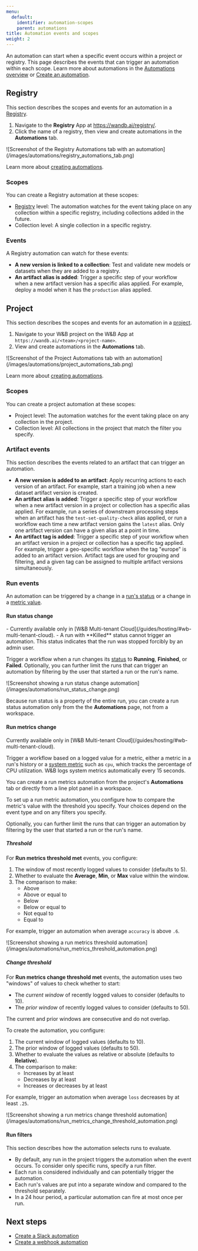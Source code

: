 ```yaml
---
menu:
  default:
    identifier: automation-scopes
    parent: automations
title: Automation events and scopes
weight: 2
---
```


<Info>
<EnterpriseCloudOnly/>
</Info>

An automation can start when a specific event occurs within a project or registry. This page describes the events that can trigger an automation within each scope. Learn more about automations in the [Automations overview](/guides/core/automations/) or [Create an automation](create-automations/).

## Registry
This section describes the scopes and events for an automation in a [Registry](/guides/core/registry/).

1. Navigate to the **Registry** App at https://wandb.ai/registry/.
1. Click the name of a registry, then view and create automations in the **Automations** tab.

<Frame>
![Screenshot of the Registry Automations tab with an automation](/images/automations/registry_automations_tab.png)
</Frame>

Learn more about [creating automations](create-automations/).

### Scopes
You can create a Registry automation at these scopes:
- [Registry](/guides/core/registry/) level: The automation watches for the event taking place on any collection within a specific registry, including collections added in the future.
- Collection level: A single collection in a specific registry.

### Events
A Registry automation can watch for these events:
- **A new version is linked to a collection**: Test and validate new models or datasets when they are added to a registry.
- **An artifact alias is added**: Trigger a specific step of your workflow when a new artifact version has a specific alias applied. For example, deploy a model when it has the `production` alias applied.

## Project
This section describes the scopes and events for an automation in a [project](/guides/models/track/project-page).

1. Navigate to your W&B project on the W&B App at `https://wandb.ai/<team>/<project-name>`.
1. View and create automations in the **Automations** tab.

<Frame>
![Screenshot of the Project Automations tab with an automation](/images/automations/project_automations_tab.png)
</Frame>

Learn more about [creating automations](create-automations/).

### Scopes
You can create a project automation at these scopes:
- Project level: The automation watches for the event taking place on any collection in the project.
- Collection level: All collections in the project that match the filter you specify.

### Artifact events
This section describes the events related to an artifact that can trigger an automation.

- **A new version is added to an artifact**: Apply recurring actions to each version of an artifact. For example, start a training job when a new dataset artifact version is created.
- **An artifact alias is added**: Trigger a specific step of your workflow when a new artifact version in a project or collection has a specific alias applied. For example, run a series of downstream processing steps when an artifact has the `test-set-quality-check` alias applied, or run a workflow each time a new artifact version gains the `latest` alias. Only one artifact version can have a given alias at a point in time.
- **An artifact tag is added**: Trigger a specific step of your workflow when an artifact version in a project or collection has a specific tag applied. For example, trigger a geo-specific workflow when the tag "europe" is added to an artifact version. Artifact tags are used for grouping and filtering, and a given tag can be assigned to multiple artifact versions simultaneously.

### Run events
An automation can be triggered by a change in a [run's status](/guides/models/track/runs/#run-states) or a change in a [metric value](/guides/models/track/log/#what-data-is-logged-with-specific-wb-api-calls).

#### Run status change
<Note>
- Currently available only in [W&B Multi-tenant Cloud](/guides/hosting/#wb-multi-tenant-cloud).
- A run with **Killed** status cannot trigger an automation. This status indicates that the run was stopped forcibly by an admin user.
</Note>

Trigger a workflow when a run changes its [status](/guides/models/track/runs/_index.md#run-states) to **Running**, **Finished**, or **Failed**. Optionally, you can further limit the runs that can trigger an automation by filtering by the user that started a run or the run's name.

<Frame>
![Screenshot showing a run status change automation](/images/automations/run_status_change.png)
</Frame>

Because run status is a property of the entire run, you can create a run status automation only from the the **Automations** page, not from a workspace.

#### Run metrics change
<Note>
Currently available only in [W&B Multi-tenant Cloud](/guides/hosting/#wb-multi-tenant-cloud).
</Note>

Trigger a workflow based on a logged value for a metric, either a metric in a run's history or a [system metric](/ref/python/experiments/system-metrics) such as `cpu`, which tracks the percentage of CPU utilization. W&B logs system metrics automatically every 15 seconds.

You can create a run metrics automation from the project's **Automations** tab or directly from a line plot panel in a workspace.

To set up a run metric automation, you configure how to compare the metric's value with the threshold you specify. Your choices depend on the event type and on any filters you specify.

Optionally, you can further limit the runs that can trigger an automation by filtering by the user that started a run or the run's name.

##### Threshold
For **Run metrics threshold met** events, you configure:
1. The window of most recently logged values to consider (defaults to 5).
1. Whether to evaluate the **Average**, **Min**, or **Max** value within the window.
1. The comparison to make:
      - Above
      - Above or equal to
      - Below
      - Below or equal to
      - Not equal to
      - Equal to

For example, trigger an automation when average `accuracy` is above `.6`.

<Frame>
![Screenshot showing a run metrics threshold automation](/images/automations/run_metrics_threshold_automation.png)
</Frame>

##### Change threshold
For **Run metrics change threshold met** events, the automation uses two "windows" of values to check whether to start:

- The _current window_ of recently logged values to consider (defaults to 10).
- The _prior window_ of recently logged values to consider (defaults to 50).

The current and prior windows are consecutive and do not overlap.

To create the automation, you configure:
1. The current window of logged values (defaults to 10).
1. The prior window of logged values (defaults to 50).
1. Whether to evaluate the values as relative or absolute (defaults to **Relative**).
1. The comparison to make:
      - Increases by at least
      - Decreases by at least
      - Increases or decreases by at least

For example, trigger an automation when average `loss` decreases by at least `.25`.

<Frame>
![Screenshot showing a run metrics change threshold automation](/images/automations/run_metrics_change_threshold_automation.png)
</Frame>

#### Run filters
This section describes how the automation selects runs to evaluate.

- By default, any run in the project triggers the automation when the event occurs. To consider only specific runs, specify a run filter.
- Each run is considered individually and can potentially trigger the automation.
- Each run's values are put into a separate window and compared to the threshold separately.
- In a 24 hour period, a particular automation can fire at most once per run.

## Next steps
- [Create a Slack automation](create-automations/slack)
- [Create a webhook automation](create-automations/webhook)
